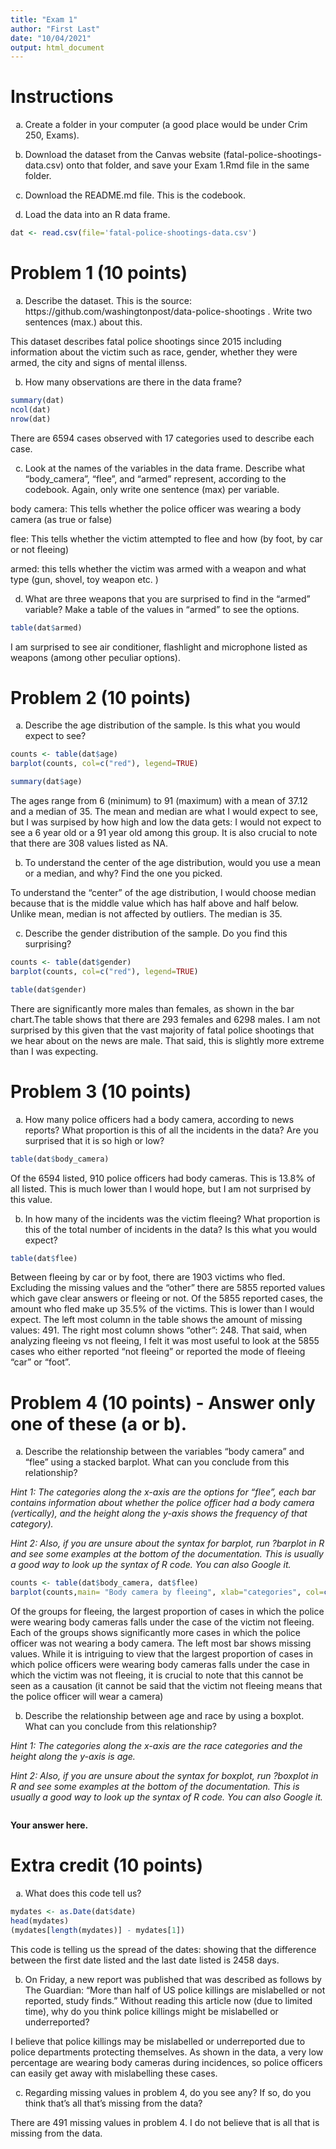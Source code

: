 ```yaml
---
title: "Exam 1"
author: "First Last"
date: "10/04/2021"
output: html_document
---
```



# Instructions

a. Create a folder in your computer (a good place would be under Crim 250, Exams). 

b. Download the dataset from the Canvas website (fatal-police-shootings-data.csv) onto that folder, and save your Exam 1.Rmd file in the same folder.

c. Download the README.md file. This is the codebook. 

d. Load the data into an R data frame.
```r
dat <- read.csv(file='fatal-police-shootings-data.csv')
```


# Problem 1 (10 points)

a. Describe the dataset. This is the source: https://github.com/washingtonpost/data-police-shootings . Write two sentences (max.) about this.

This dataset describes fatal police shootings since 2015 including information about the victim such as race, gender, whether they were armed, the city and signs of mental illenss. 

b. How many observations are there in the data frame?
```r
summary(dat)
ncol(dat)
nrow(dat)
```

There are 6594 cases observed with 17 categories used to describe each case. 

c. Look at the names of the variables in the data frame. Describe what "body_camera", "flee", and "armed" represent, according to the codebook. Again, only write one sentence (max) per variable.

body camera: This tells whether the police officer was wearing a body camera (as true or false)

flee: This tells whether the victim attempted to flee and how (by foot, by car or not fleeing)

armed: this tells whether the victim was armed with a weapon and what type (gun, shovel, toy weapon etc. )

d. What are three weapons that you are surprised to find in the "armed" variable? Make a table of the values in "armed" to see the options.
```r
table(dat$armed)
```

I am surprised to see air conditioner, flashlight and microphone listed as weapons (among other peculiar options).

# Problem 2 (10 points)

a. Describe the age distribution of the sample. Is this what you would expect to see?
```r

counts <- table(dat$age)
barplot(counts, col=c("red"), legend=TRUE)
```

```r
summary(dat$age)
```
The ages range from 6 (minimum) to 91 (maximum)  with a mean of 37.12 and a median of 35. The mean and median are what I would expect to see, but I was surpised by how high and low the data gets: I would not expect to see a 6 year old or a 91 year old among this group. It is also crucial to note that there are 308 values listed as NA. 

b. To understand the center of the age distribution, would you use a mean or a median, and why? Find the one you picked.

To understand the "center" of the age distribution, I would choose median because that is the middle value which has half above and half below. Unlike mean, median is not affected by outliers. The median is 35. 

c. Describe the gender distribution of the sample. Do you find this surprising?
```r
counts <- table(dat$gender)
barplot(counts, col=c("red"), legend=TRUE)

table(dat$gender)
```

There are significantly more males than females, as shown in the bar chart.The table shows that there are 293 females and 6298 males. I am not surprised by this given that the vast majority of fatal police shootings that we hear about on the news are male. That said, this is slightly more extreme than I was expecting. 

# Problem 3 (10 points)

a. How many police officers had a body camera, according to news reports? What proportion is this of all the incidents in the data? Are you surprised that it is so high or low?

```r

table(dat$body_camera)
```

Of the 6594 listed, 910 police officers had body cameras. This is 13.8% of all listed. This is much lower than I would hope, but I am not surprised by this value. 

b. In  how many of the incidents was the victim fleeing? What proportion is this of the total number of incidents in the data? Is this what you would expect?
```r
table(dat$flee)
```

Between fleeing by car or by foot, there are 1903 victims who fled. Excluding the missing values and the "other" there are 5855 reported values which gave clear answers or fleeing or not. Of the 5855 reported cases, the amount who fled make up 35.5% of the victims. This is lower than I would expect. The left most column in the table shows the amount of missing values: 491. The right most column shows "other": 248. That said, when analyzing fleeing vs not fleeing, I felt it was most useful to look at the 5855 cases who either reported "not fleeing" or reported the mode of fleeing "car" or "foot".  


# Problem 4 (10 points) -  Answer only one of these (a or b).

a. Describe the relationship between the variables "body camera" and "flee" using a stacked barplot. What can you conclude from this relationship? 

*Hint 1: The categories along the x-axis are the options for "flee", each bar contains information about whether the police officer had a body camera (vertically), and the height along the y-axis shows the frequency of that category).*

*Hint 2: Also, if you are unsure about the syntax for barplot, run ?barplot in R and see some examples at the bottom of the documentation. This is usually a good way to look up the syntax of R code. You can also Google it.*


```r
counts <- table(dat$body_camera, dat$flee)
barplot(counts,main= "Body camera by fleeing", xlab="categories", col=c("red", "blue"), legend=TRUE)
```

Of the groups for fleeing, the largest proportion of cases in which the police were wearing body cameras falls under the case of the victim not fleeing. Each of the groups shows significantly more cases in which the police officer was not wearing a body camera. The left most bar shows missing values. While it is intriguing to view that the largest proportion of cases in which police officers were wearing body cameras falls under the case in which the victim was not fleeing, it is crucial to note that this cannot be seen as a causation (it cannot be said that the victim not fleeing means that the police officer will wear a camera)

b. Describe the relationship between age and race by using a boxplot. What can you conclude from this relationship? 

*Hint 1: The categories along the x-axis are the race categories and the height along the y-axis is age.* 

*Hint 2: Also, if you are unsure about the syntax for boxplot, run ?boxplot in R and see some examples at the bottom of the documentation. This is usually a good way to look up the syntax of R code. You can also Google it.*


```r

```

__Your answer here.__






# Extra credit (10 points)

a. What does this code tell us? 

```r
mydates <- as.Date(dat$date)
head(mydates)
(mydates[length(mydates)] - mydates[1])
```

This code is telling us the spread of the dates: showing that the difference between the first date listed and the last date listed is 2458 days. 

b. On Friday, a new report was published that was described as follows by The Guardian: "More than half of US police killings are mislabelled or not reported, study finds." Without reading this article now (due to limited time), why do you think police killings might be mislabelled or underreported?

I believe that police killings may be mislabelled or underreported due to police departments protecting themselves. As shown in the data, a very low percentage are wearing body cameras during incidences, so police officers can easily get away with mislabelling these cases. 

c. Regarding missing values in problem 4, do you see any? If so, do you think that's all that's missing from the data?

There are 491 missing values in problem 4. I do not believe that is all that is missing from the data. 


